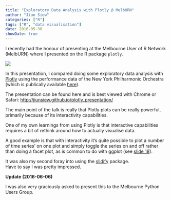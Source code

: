 ```yaml
---
title: "Exploratory Data Analysis with Plotly @ MelbURN"
author: "Jiun Siew"
categories: ["R"]
tags: ["R", "data visualisation"]
date: 2016-05-30
showDate: true
---
```

I recently had the honour of presenting at the Melbourne User of R Network 
(MelbURN) where I presented on the R package `plotly`.

![](/images/2016-05-30-exploratory-data-analysis-with-plotly/highres_450542663.jpeg)

In this presentation, I compared doing some exploratory data analysis with 
[Plotly](https://plot.ly) using the performance data of the New York Philharmonic
Orchestra (which is publically available 
[here](https://github.com/nyphilarchive/PerformanceHistory)).


The presentation can be found here and is best viewed with Chrome or Safari:
[http://jiunsiew.github.io/plotly_presentation/](http://jiunsiew.github.io/plotly_presentation/)

The main point of the talk is really that Plotly plots can be really powerful, 
primarily because of its interactivity capabilities.  

One of my own learnings from using Plotly is that interactive capabilities 
requires a bit of rethink around how to actually visualise data.

A good example is that with interactivity it's quite possible to plot a number 
of time series' on one plot and simply toggle the series on and off rather than 
doing a facet plot, as is common to do with ggplot (see [slide 18](http://jiunsiew.github.io/plotly_presentation/#18)).

It was also my second foray into using the [slidify](http://slidify.org) package.  
Have to say I was pretty impressed.

**Update (2016-06-06)**

I was also very graciously asked to present this to the Melbourne Python Users Group.